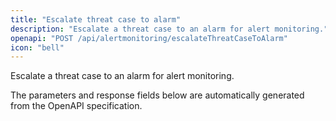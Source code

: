 ```yaml
---
title: "Escalate threat case to alarm"
description: "Escalate a threat case to an alarm for alert monitoring."
openapi: "POST /api/alertmonitoring/escalateThreatCaseToAlarm"
icon: "bell"
---
```


Escalate a threat case to an alarm for alert monitoring.

<Note>
The parameters and response fields below are automatically generated from the OpenAPI specification.
</Note>
